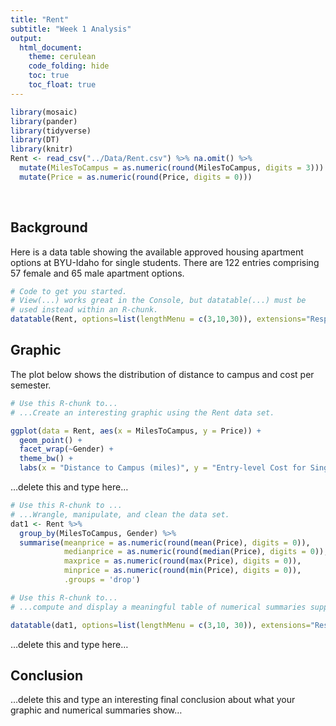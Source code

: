 ```yaml
---
title: "Rent"
subtitle: "Week 1 Analysis"
output: 
  html_document:
    theme: cerulean
    code_folding: hide
    toc: true
    toc_float: true
---
```


```r
library(mosaic)
library(pander)
library(tidyverse)
library(DT) 
library(knitr)
Rent <- read_csv("../Data/Rent.csv") %>% na.omit() %>% 
  mutate(MilesToCampus = as.numeric(round(MilesToCampus, digits = 3))) %>% 
  mutate(Price = as.numeric(round(Price, digits = 0)))
```

<br />

## Background

Here is a data table showing the available approved housing apartment options at BYU-Idaho for single students. There are 122 entries comprising 57 female and 65 male apartment options.

```r
# Code to get you started. 
# View(...) works great in the Console, but datatable(...) must be
# used instead within an R-chunk.
datatable(Rent, options=list(lengthMenu = c(3,10,30)), extensions="Responsive")
```


## Graphic

<!-- Present an interesting graphic using the Rent data set. Do not create the same graphics that are shown in the [Good Example Analysis](./Analyses/StudentHousing.html), but you can certainly use those graphics as a guide to inspire you on what to do yourself. -->

The plot below shows the distribution of distance to campus and cost per semester. 

```r
# Use this R-chunk to...
# ...Create an interesting graphic using the Rent data set.

ggplot(data = Rent, aes(x = MilesToCampus, y = Price)) +
  geom_point() +
  facet_wrap(~Gender) + 
  theme_bw() +
  labs(x = "Distance to Campus (miles)", y = "Entry-level Cost for Single Housing per Semester")
```


<!-- Write a few statements here that explain your graphic and what it shows. -->

...delete this and type here...

```r
# Use this R-chunk to ...
# ...Wrangle, manipulate, and clean the data set.
dat1 <- Rent %>% 
  group_by(MilesToCampus, Gender) %>% 
  summarise(meanprice = as.numeric(round(mean(Price), digits = 0)), 
            medianprice = as.numeric(round(median(Price), digits = 0)),  
            maxprice = as.numeric(round(max(Price), digits = 0)),  
            minprice = as.numeric(round(min(Price), digits = 0)),  
            .groups = 'drop') 
```

```r
# Use this R-chunk to...
# ...compute and display a meaningful table of numerical summaries supporting your above graphic.

datatable(dat1, options=list(lengthMenu = c(3,10, 30)), extensions="Responsive")
```

<!-- Write a few statements here that introduce your table of numerical summaries and what they show. -->

...delete this and type here...


## Conclusion

...delete this and type an interesting final conclusion about what your graphic and numerical summaries show...



